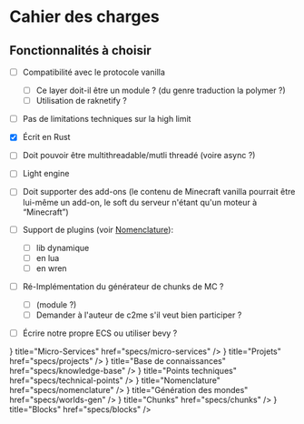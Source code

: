 
# Cahier des charges

## Fonctionnalités à choisir

- [ ]  Compatibilité avec le protocole vanilla
    - [ ]  Ce layer doit-il être un module ? (du genre traduction la polymer ?)
    - [ ]  Utilisation de raknetify ?
- [ ]  Pas de limitations techniques sur la high limit
- [x]  Écrit en Rust
- [ ]  Doit pouvoir être multithreadable/mutli threadé (voire async ?)
- [ ]  Light engine
- [ ]  Doit supporter des add-ons (le contenu de Minecraft vanilla pourrait être lui-même un add-on, le soft du serveur n'étant qu'un moteur à “Minecraft”)
- [ ]  Support de plugins (voir [Nomenclature](/specs/nomenclature)):
    - [ ]  lib dynamique
    - [ ]  en lua
    - [ ]  en wren
- [ ]  Ré-Implémentation du générateur de chunks de MC ?
    - [ ]  (module ?)
    - [ ]  Demander à l'auteur de c2me s'il veut bien participer ?
- [ ]  Écrire notre propre ECS ou utiliser bevy ?


<div className="nx-mt-16">
  <Cards num={2}>
    <Card
      icon={<GalleryVerticalEnd />}
      title="Micro-Services"
      href="specs/micro-services"
    />
    <Card
      icon={<GalleryVerticalEnd />}
      title="Projets"
      href="specs/projects"
    />
    <Card
      icon={<GalleryVerticalEnd />}
      title="Base de connaissances"
      href="specs/knowledge-base"
    />
    <Card
      icon={<GalleryVerticalEnd />}
      title="Points techniques"
      href="specs/technical-points"
    />
    <Card
      icon={<GalleryVerticalEnd />}
      title="Nomenclature"
      href="specs/nomenclature"
    />
    <Card
      icon={<GalleryVerticalEnd />}
      title="Génération des mondes"
      href="specs/worlds-gen"
    />
    <Card
      icon={<GalleryVerticalEnd />}
      title="Chunks"
      href="specs/chunks"
    />
    <Card
      icon={<GalleryVerticalEnd />}
      title="Blocks"
      href="specs/blocks"
    />
  </Cards>
</div>